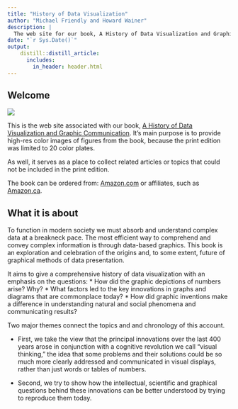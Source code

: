 ```yaml
---
title: "History of Data Visualization"
author: "Michael Friendly and Howard Wainer"
description: |
  The web site for our book, A History of Data Visualization and Graphic Communication (2021)
date: "`r Sys.Date()`"
output:
    distill::distill_article:
      includes:
        in_header: header.html
---
```


## Welcome
<img src="images/FriendlyWainer-thumb.jpg">

This is the web site associated with our book,
[A History of Data Visualization and Graphic Communication](https://www.hup.harvard.edu/catalog.php?isbn=9780674975231).
It's main purpose is to provide high-res color images of figures from the book, because the print edition was limited
to 20 color plates.

As well, it serves as a place to collect related articles or topics that could not be included in the print edition.

The book can be ordered from:
[Amazon.com](https://www.amazon.com/History-Data-Visualization-Graphic-Communication/dp/0674975235/) or affiliates, such as [Amazon.ca](https://www.amazon.ca/History-Data-Visualization-Graphic-Communication/dp/0674975235).

## What it is about

To function in modern society we must absorb and understand complex data at a
breakneck pace. The most efficient way to comprehend and convey complex
information is through data-based graphics. This book is an exploration and
celebration of the origins and, to some extent, future of graphical methods of
data presentation.

It aims to give a comprehensive history of data visualization with an emphasis
on the questions: 
* How did the graphic depictions of numbers arise? Why? 
* What factors led to the key innovations in graphs and diagrams that are commonplace today? 
* How did graphic inventions make a difference in understanding natural and social phenomena and communicating results?

Two major themes connect the topics and and chronology of this account. 

* First, we take the view that the principal innovations over the last 400 years arose in
conjunction with a cognitive revolution we call "visual thinking," the idea that
some problems and their solutions could be so much more clearly addressed and
communicated in visual displays, rather than just words or tables of numbers.

* Second, we try to show how the intellectual, scientific and graphical questions
behind these innovations can be better understood by trying to reproduce them
today.




